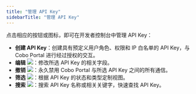 ```yaml
---
title: "管理 API Key"
sidebarTitle: "管理 API Key"
---
```


点击相应的按钮或图标，即可在开发者控制台中管理 API Key：

- **创建 API Key**：创建具有预定义用户角色、权限和 IP 白名单的 API Key，与 Cobo Portal 进行经过授权的交互。
- **编辑** <img src="/cn/images/developer-console/icon_edit.svg" className="icon"></img>：修改所选 API Key 的相关字段。
- **撤销** <img src="/cn/images/developer-console/icon_revoke.svg" className="icon"></img>：永久禁用 Cobo Portal 与所选 API Key 之间的所有通信。
- **筛选** <img src="/cn/images/developer-console/icon_filter.svg" className="icon"></img>：根据 API Key 的状态和类型定制视图。
- **搜索** <img src="/cn/images/developer-console/icon_search.svg" className="icon"></img>：搜索 API Key 名称或相关关键字，快速查找 API Key。